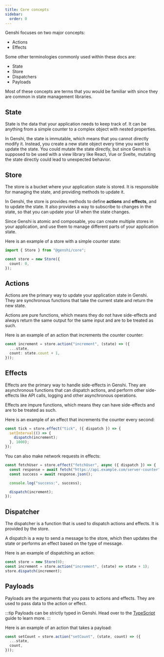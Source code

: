 ```yaml
---
title: Core concepts
sidebar:
  order: 0
---
```


Genshi focuses on two major concepts:

- Actions
- Effects

Some other terminologies commonly used within these docs are:

- State
- Store
- Dispatchers
- Payloads

Most of these concepts are terms that you would be familiar with since they are common in state management libraries.

## State

State is the data that your application needs to keep track of. It can be anything from a simple counter to a complex object with nested properties.

In Genshi, the state is immutable, which means that you cannot directly modify it. Instead, you create a new state object every time you want to update the state. You could mutate the state directly, but since Genshi is supposed to be used with a view library like React, Vue or Svelte, mutating the state directly could lead to unexpected behavior.

## Store

The store is a bucket where your application state is stored. It is responsible for managing the state, and providing methods to update it.

In Genshi, the store is provides methods to define **actions** and **effects**, and to update the state. It also provides a way to subscribe to changes in the state, so that you can update your UI when the state changes.

Since Genshi is atomic and composable, you can create multiple stores in your application, and use them to manage different parts of your application state.

Here is an example of a store with a simple counter state:

```ts
import { Store } from "@genshi/core";

const store = new Store({
  count: 0,
});
```

## Actions

Actions are the primary way to update your application state in Genshi. They are synchronous functions that take the current state and return the new state.

Actions are pure functions, which means they do not have side-effects and always return the same output for the same input and are to be treated as such.

Here is an example of an action that increments the counter counter:

```ts
const increment = store.action("increment", (state) => ({
  ...state,
  count: state.count + 1,
}));
```

## Effects

Effects are the primary way to handle side-effects in Genshi. They are asynchronous functions that can dispatch actions, and perform other side-effects like API calls, logging and other asynchronous operations.

Effects are impure functions, which means they can have side-effects and are to be treated as such.

Here is an example of an effect that increments the counter every second:

```ts
const tick = store.effect("tick", ({ dispatch }) => {
  setInterval(() => {
    dispatch(increment);
  }, 1000);
});
```

You can also make network requests in effects:

```ts
const fetchUser = store.effect("fetchUser", async ({ dispatch }) => {
  const response = await fetch("https://api.example.com/server-counter");
  const success = await response.json();

  console.log("success:", success);

  dispatch(increment);
});
```

## Dispatcher

The dispatcher is a function that is used to dispatch actions and effects. It is provided by the store.

A dispatch is a way to send a message to the store, which then updates the state or performs an effect based on the type of message.

Here is an example of dispatching an action:

```ts
const store = new Store(0);
const increment = store.action("increment", (state) => state + 1);
store.dispatch(increment);
```

## Payloads

Payloads are the arguments that you pass to actions and effects. They are used to pass data to the action or effect.

:::tip
Payloads can be strictly typed in Genshi. Head over to the [TypeScript](/guides/typescript) guide to learn more.
:::

Here is an example of an action that takes a payload:

```ts
const setCount = store.action("setCount", (state, count) => ({
  ...state,
  count,
}));
```
